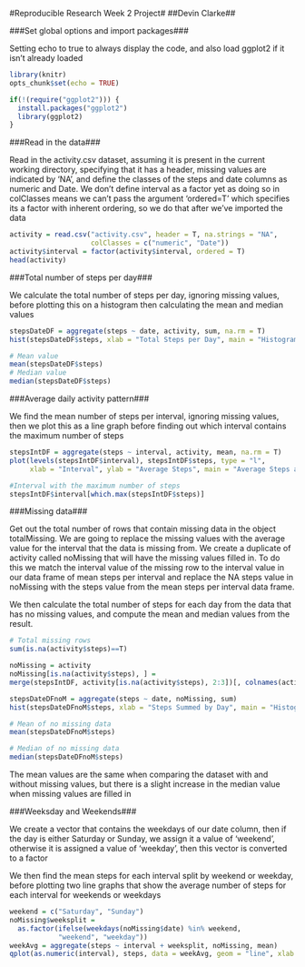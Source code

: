 #Reproducible Research Week 2 Project#
##Devin Clarke##  

###Set global options and import packages###  

Setting echo to true to always display the code, and also load ggplot2 if it
isn't already loaded
```r
library(knitr)
opts_chunk$set(echo = TRUE) 

if(!(require("ggplot2"))) {
  install.packages("ggplot2")
  library(ggplot2)
}

```

###Read in the data###  

Read in the activity.csv dataset, assuming it is present in the current working
directory, specifying that it has a header, missing values
are indicated by 'NA', and define the classes of the steps and date columns as
numeric and Date. We don't define interval as a factor yet as doing so in 
colClasses means we can't pass the argument 'ordered=T' which specifies its a 
factor with inherent ordering, so we do that after we've imported the data
```r
activity = read.csv("activity.csv", header = T, na.strings = "NA", 
                    colClasses = c("numeric", "Date"))
activity$interval = factor(activity$interval, ordered = T)
head(activity)
```

###Total number of steps per day###  

We calculate the total number of steps per day, ignoring missing values, before
plotting this on a histogram then calculating the mean and median values
```r
stepsDateDF = aggregate(steps ~ date, activity, sum, na.rm = T)
hist(stepsDateDF$steps, xlab = "Total Steps per Day", main = "Histogram of Total Steps Summed per Day")

# Mean value
mean(stepsDateDF$steps)
# Median value
median(stepsDateDF$steps)
```

###Average daily activity pattern###  

We find the mean number of steps per interval, ignoring missing values, then we
plot this as a line graph before finding out which interval contains the maximum
number of steps
```r
stepsIntDF = aggregate(steps ~ interval, activity, mean, na.rm = T)
plot(levels(stepsIntDF$interval), stepsIntDF$steps, type = "l",
     xlab = "Interval", ylab = "Average Steps", main = "Average Steps across Intervals")

#Interval with the maximum number of steps
stepsIntDF$interval[which.max(stepsIntDF$steps)]
```

###Missing data###    

Get out the total number of rows that contain missing data in the object 
totalMissing.  We are going to replace the missing values with the average value 
for the interval that the data is missing from. We create a duplicate of 
activity called noMissing that will have the missing values filled in. To do 
this we match the interval value of the missing row to the interval value in our
data frame of mean steps per interval and replace the NA steps value in 
noMissing with the steps value from the mean steps per interval data frame.  

We then calculate the total number of steps for each day from the data that has
no missing values, and compute the mean and median values from the result.
```r
# Total missing rows
sum(is.na(activity$steps)==T)

noMissing = activity
noMissing[is.na(activity$steps), ] = 
merge(stepsIntDF, activity[is.na(activity$steps), 2:3])[, colnames(activity)]

stepsDateDFnoM = aggregate(steps ~ date, noMissing, sum)
hist(stepsDateDFnoM$steps, xlab = "Steps Summed by Day", main = "Histogram of Steps Summed by Day")

# Mean of no missing data
mean(stepsDateDFnoM$steps)

# Median of no missing data
median(stepsDateDFnoM$steps)
```
The mean values are the same when comparing the dataset with and without missing
values, but there is a slight increase in the median value when missing values 
are filled in  

###Weeksday and Weekends###

We create a vector that contains the weekdays of our date column, then if the
day is either Saturday or Sunday, we assign it a value of 'weekend', otherwise
it is assigned a value of 'weekday', then this vector is converted to a factor  

We then find the mean steps for each interval split by weekend or weekday, 
before plotting two line graphs that show the average number of steps for each
interval for weekends or weekdays
```r
weekend = c("Saturday", "Sunday")
noMissing$weeksplit = 
  as.factor(ifelse(weekdays(noMissing$date) %in% weekend, 
            "weekend", "weekday"))
weekAvg = aggregate(steps ~ interval + weeksplit, noMissing, mean)
qplot(as.numeric(interval), steps, data = weekAvg, geom = "line", xlab = "Interval", ylab = "Average Number of Steps", facets = .~weeksplit)
```
